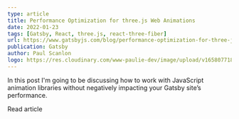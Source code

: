 ```yaml
---
type: article
title: Performance Optimization for three.js Web Animations
date: 2022-01-23
tags: [Gatsby, React, three.js, react-three-fiber]
url: https://www.gatsbyjs.com/blog/performance-optimization-for-three-js-web-animations
publication: Gatsby
author: Paul Scanlon
logo: https://res.cloudinary.com/www-paulie-dev/image/upload/v1658077182/paulie.dev/Logos/gatsby-logo_dgbkjm.png
---
```


In this post I'm going to be discussing how to work with JavaScript animation libraries without negatively impacting
your Gatsby site’s performance.

<Cta href='https://www.gatsbyjs.com/blog/performance-optimization-for-three-js-web-animations'>
  Read article
</Cta>
